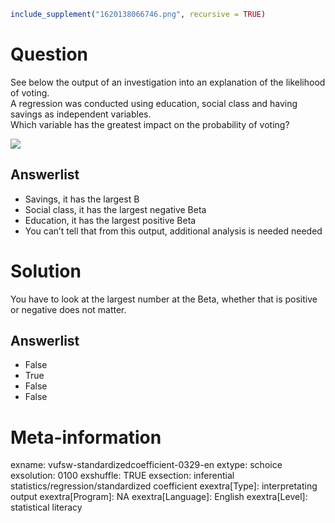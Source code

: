 ```r
include_supplement("1620138066746.png", recursive = TRUE)
```

Question
========
See below the output of an investigation into an explanation of the likelihood of voting.  
A regression was conducted using education, social class and having savings as independent variables.   
Which variable has the greatest impact on the probability of voting?  
  
![](1620138066746.png)

Answerlist
----------
* Savings, it has the largest B
* Social class, it has the largest negative Beta
* Education, it has the largest positive Beta
* You can't tell that from this output, additional analysis is needed needed

Solution
========

You have to look at the largest number at the Beta, whether that is positive or negative does not matter.

Answerlist
----------
* False
* True
* False
* False

Meta-information
================
exname: vufsw-standardizedcoefficient-0329-en
extype: schoice
exsolution: 0100
exshuffle: TRUE
exsection: inferential statistics/regression/standardized coefficient
exextra[Type]: interpretating output
exextra[Program]: NA
exextra[Language]: English
exextra[Level]: statistical literacy

